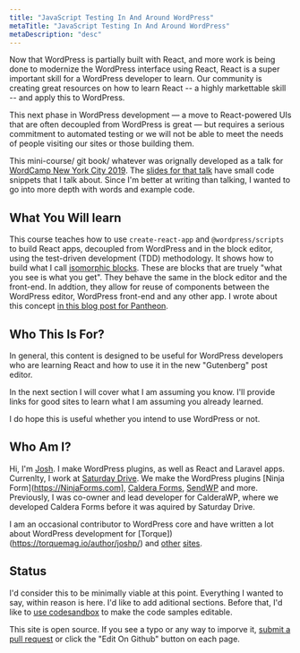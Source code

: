```yaml
---
title: "JavaScript Testing In And Around WordPress"
metaTitle: "JavaScript Testing In And Around WordPress"
metaDescription: "desc"
---
```


Now that WordPress is partially built with React, and more work is being done to modernize the WordPress interface using React, React is a super important skill for a WordPress developer to learn. Our community is creating great resources on how to learn React -- a highly markettable skill -- and apply this to WordPress.

This next phase in WordPress development — a move to React-powered UIs that are often decoupled from WordPress is great — but requires a serious commitment to automated testing or we will not be able to meet the needs of people visiting our sites or those building them.

This mini-course/ git book/ whatever was orignally developed as a talk for [WordCamp New York City 2019](https://2019.nyc.wordcamp.org/session/react-and-javascript-testing-in-and-around-wordpress/). The [slides for that talk](https://shelob9.github.io/testing-javascript-in-and-around-wordpress/#0) have small code snippets that I talk about. Since I'm better at writing than talking, I wanted to go into more depth with words and example code.

## What You Will learn

This course teaches how to use `create-react-app` and `@wordpress/scripts` to build React apps, decoupled from WordPress and in the block editor, using the test-driven development (TDD) methodology. It shows how to build what I call [isomorphic blocks](https://pantheon.io/blog/isomorphic-gutenberg-blocks). These are blocks that are truely "what you see is what you get". They behave the same in the block editor and the front-end. In addtion, they allow for reuse of components between the WordPress editor, WordPress front-end and any other app. I wrote about this concept [in this blog post for Pantheon](https://pantheon.io/blog/isomorphic-gutenberg-blocks).

## Who This Is For?

In general, this content is designed to be useful for WordPress developers who are learning React and how to use it in the new "Gutenberg" post editor.

In the next section I will cover what I am assuming you know. I'll provide links for good sites to learn what I am assuming you already learned.

I do hope this is useful whether you intend to use WordPress or not.

## Who Am I?

Hi, I'm [Josh](https://joshpress.net). I make WordPress plugins, as well as React and Laravel apps. Currenlty, I work at [Saturday Drive](https://saturdaydrive.io). We make the WordPress plugins [Ninja Form](https://NinjaForms.com], [Caldera Forms](https://calderaforms.com), [SendWP](https://SendWP.com) and more. Previously, I was co-owner and lead developer for CalderaWP, where we developed Caldera Forms before it was aquired by Saturday Drive.

I am an occasional contributor to WordPress core and have written a lot about WordPress development for [Torque])(https://torquemag.io/author/joshp/) and [other](https://pantheon.io/team/josh-pollock) [sites](https://wpshout.com/tag/josh-pollock/).

## Status

I'd consider this to be minimally viable at this point. Everything I wanted to say, within reason is here. I'd like to add aditional sections. Before that, I'd like to [use codesandbox](https://www.gatsbyjs.org/packages/gatsby-remark-embedded-codesandbox/) to make the code samples editable.

This site is open source. If you see a typo or any way to imporve it, [submit a pull request](https://github.com/Shelob9/react-testing-wordpress-book/pulls) or click the "Edit On Github" button on each page.
